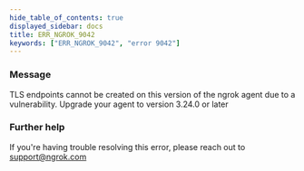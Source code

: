 ```yaml
---
hide_table_of_contents: true
displayed_sidebar: docs
title: ERR_NGROK_9042
keywords: ["ERR_NGROK_9042", "error 9042"]
---
```


### Message

TLS endpoints cannot be created on this version of the ngrok agent due to a vulnerability. Upgrade your agent to version 3.24.0 or later

### Further help

If you're having trouble resolving this error, please reach out to [support@ngrok.com](mailto:support@ngrok.com?subject=Help%20with%20ERR_NGROK_9042)
